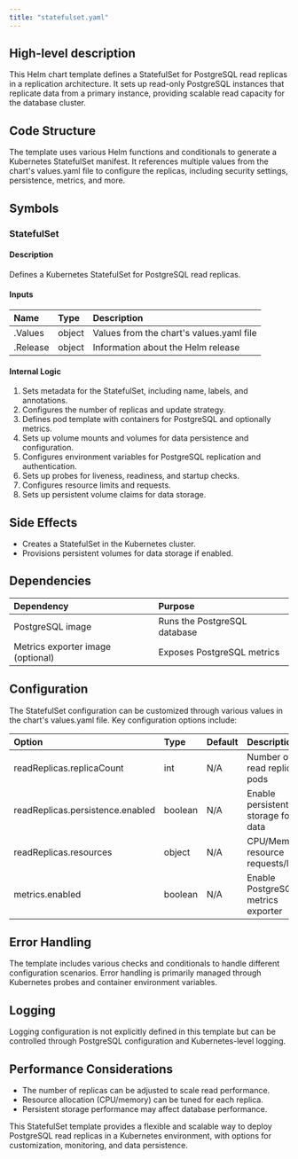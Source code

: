 ```yaml
---
title: "statefulset.yaml"
---
```


## High-level description
This Helm chart template defines a StatefulSet for PostgreSQL read replicas in a replication architecture. It sets up read-only PostgreSQL instances that replicate data from a primary instance, providing scalable read capacity for the database cluster.

## Code Structure
The template uses various Helm functions and conditionals to generate a Kubernetes StatefulSet manifest. It references multiple values from the chart's values.yaml file to configure the replicas, including security settings, persistence, metrics, and more.

## Symbols

### StatefulSet
#### Description
Defines a Kubernetes StatefulSet for PostgreSQL read replicas.

#### Inputs
| Name | Type | Description |
|:-----|:-----|:------------|
| .Values | object | Values from the chart's values.yaml file |
| .Release | object | Information about the Helm release |

#### Internal Logic
1. Sets metadata for the StatefulSet, including name, labels, and annotations.
2. Configures the number of replicas and update strategy.
3. Defines pod template with containers for PostgreSQL and optionally metrics.
4. Sets up volume mounts and volumes for data persistence and configuration.
5. Configures environment variables for PostgreSQL replication and authentication.
6. Sets up probes for liveness, readiness, and startup checks.
7. Configures resource limits and requests.
8. Sets up persistent volume claims for data storage.

## Side Effects
- Creates a StatefulSet in the Kubernetes cluster.
- Provisions persistent volumes for data storage if enabled.

## Dependencies
| Dependency | Purpose |
|:-----------|:--------|
| PostgreSQL image | Runs the PostgreSQL database |
| Metrics exporter image (optional) | Exposes PostgreSQL metrics |

## Configuration
The StatefulSet configuration can be customized through various values in the chart's values.yaml file. Key configuration options include:

| Option | Type | Default | Description |
|:-------|:-----|:--------|:------------|
| readReplicas.replicaCount | int | N/A | Number of read replica pods |
| readReplicas.persistence.enabled | boolean | N/A | Enable persistent storage for data |
| readReplicas.resources | object | N/A | CPU/Memory resource requests/limits |
| metrics.enabled | boolean | N/A | Enable PostgreSQL metrics exporter |

## Error Handling
The template includes various checks and conditionals to handle different configuration scenarios. Error handling is primarily managed through Kubernetes probes and container environment variables.

## Logging
Logging configuration is not explicitly defined in this template but can be controlled through PostgreSQL configuration and Kubernetes-level logging.

## Performance Considerations
- The number of replicas can be adjusted to scale read performance.
- Resource allocation (CPU/memory) can be tuned for each replica.
- Persistent storage performance may affect database performance.

This StatefulSet template provides a flexible and scalable way to deploy PostgreSQL read replicas in a Kubernetes environment, with options for customization, monitoring, and data persistence.